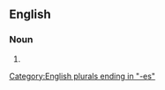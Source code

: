 ==English==

===Noun===
{{head|en|noun plural form}}

# {{plural of|gyrocompass|lang=en}}

[[Category:English plurals ending in "-es"]]